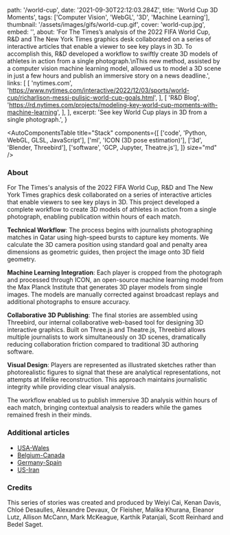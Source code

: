   path: '/world-cup',
  date: '2021-09-30T22:12:03.284Z',
  title: 'World Cup 3D Moments',
  tags: ['Computer Vision', 'WebGL', '3D', 'Machine Learning'],
  thumbnail: '/assets/images/gifs/world-cup.gif',
  cover: 'world-cup.jpg',
  embed: '',
  about:
    'For The Times’s analysis of the 2022 FIFA World Cup, R&D and The New York Times graphics desk collaborated on a series of interactive articles that enable a viewer to see key plays in 3D. To accomplish this, R&D developed a workflow to swiftly create 3D models of athletes in action from a single photograph.\nThis new method, assisted by a computer vision machine learning model, allowed us to model a 3D scene in just a few hours and publish an immersive story on a news deadline.',
  links: [
    [
      'nytimes.com',
      'https://www.nytimes.com/interactive/2022/12/03/sports/world-cup/richarlison-messi-pulisic-world-cup-goals.html',
    ],
    [
      'R&D Blog',
      'https://rd.nytimes.com/projects/modeling-key-world-cup-moments-with-machine-learning',
    ],
  ],
  excerpt: 'See key World Cup plays in 3D from a single photograph.',
}

<AutoComponentsTable
  title="Stack"
  components={[
    ['code', 'Python, WebGL, GLSL, JavaScript'],
    ['ml', 'ICON (3D pose estimation)'],
    ['3d', 'Blender, Threebird'],
    ['software', 'GCP, Jupyter, Theatre.js'],
  ]}
  size="md"
/>

### About

For The Times's analysis of the 2022 FIFA World Cup, R&D and The New York Times graphics desk collaborated on a series of interactive articles that enable viewers to see key plays in 3D. This project developed a complete workflow to create 3D models of athletes in action from a single photograph, enabling publication within hours of each match.

**Technical Workflow**: The process begins with journalists photographing matches in Qatar using high-speed bursts to capture key moments. We calculate the 3D camera position using standard goal and penalty area dimensions as geometric guides, then project the image onto 3D field geometry.

**Machine Learning Integration**: Each player is cropped from the photograph and processed through ICON, an open-source machine learning model from the Max Planck Institute that generates 3D player models from single images. The models are manually corrected against broadcast replays and additional photographs to ensure accuracy.

**Collaborative 3D Publishing**: The final stories are assembled using Threebird, our internal collaborative web-based tool for designing 3D interactive graphics. Built on Three.js and Theatre.js, Threebird allows multiple journalists to work simultaneously on 3D scenes, dramatically reducing collaboration friction compared to traditional 3D authoring software.

**Visual Design**: Players are represented as illustrated sketches rather than photorealistic figures to signal that these are analytical representations, not attempts at lifelike reconstruction. This approach maintains journalistic integrity while providing clear visual analysis.

The workflow enabled us to publish immersive 3D analysis within hours of each match, bringing contextual analysis to readers while the games remained fresh in their minds.

### Additional articles

- [USA-Wales](https://www.nytimes.com/interactive/2022/11/21/sports/world-cup/wales-usmnt-world-cup-goal-pulisic.html)
- [Belgium-Canada](https://www.nytimes.com/interactive/2022/11/23/sports/world-cup/canada-belgium-world-cup-goal-batshuayi.html)
- [Germany-Spain](https://www.nytimes.com/interactive/2022/11/27/sports/world-cup/spain-germany-world-cup-goal.html)
- [US-Iran](https://www.nytimes.com/interactive/2022/11/29/sports/world-cup/iran-usa-world-cup-goal-pulisic.html)

### Credits

This series of stories was created and produced by Weiyi Cai, Kenan Davis, Chloé Desaulles, Alexandre Devaux, Or Fleisher, Malika Khurana, Eleanor Lutz, Allison McCann, Mark McKeague, Karthik Patanjali, Scott Reinhard and Bedel Saget.
